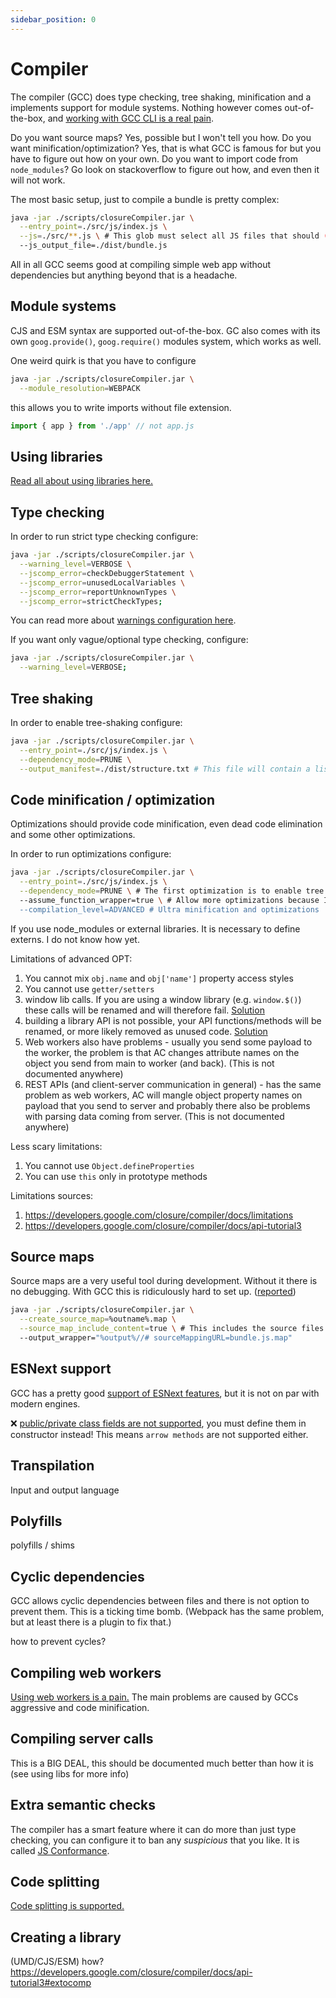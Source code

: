 ```yaml
---
sidebar_position: 0
---
```




# Compiler
The compiler (GCC) does type checking, tree shaking, minification and a implements support for module systems. Nothing however comes out-of-the-box, and [working with GCC CLI is a real pain](./cli-issues).

Do you want source maps? Yes, possible but I won't tell you how. Do you want minification/optimization? Yes, that is what GCC is famous for but you have to figure out how on your own. Do you want to import code from `node_modules`? Go look on stackoverflow to figure out how, and even then it will not work.

The most basic setup, just to compile a bundle is pretty complex:

```bash
java -jar ./scripts/closureCompiler.jar \
  --entry_point=./src/js/index.js \
  --js=./src/**.js \ # This glob must select all JS files that should (potentially) be in the bundle
  --js_output_file=./dist/bundle.js
```

All in all GCC seems good at compiling simple web app without dependencies but anything beyond that is a headache.

## Module systems
CJS and ESM syntax are supported out-of-the-box. GC also comes with its own `goog.provide()`, `goog.require()` modules system, which works as well.

One weird quirk is that you have to configure

```bash
java -jar ./scripts/closureCompiler.jar \
  --module_resolution=WEBPACK
```

this allows you to write imports without file extension.

```js
import { app } from './app' // not app.js
```

## Using libraries
[Read all about using libraries here.](./using-libraries)

## Type checking
In order to run strict type checking configure:
```bash
java -jar ./scripts/closureCompiler.jar \
  --warning_level=VERBOSE \
  --jscomp_error=checkDebuggerStatement \
  --jscomp_error=unusedLocalVariables \
  --jscomp_error=reportUnknownTypes \
  --jscomp_error=strictCheckTypes;
```
You can read more about [warnings configuration here](../types/warnings-config).

If you want only vague/optional type checking, configure:
```bash
java -jar ./scripts/closureCompiler.jar \
  --warning_level=VERBOSE;
```

## Tree shaking
In order to enable tree-shaking configure:

```bash
java -jar ./scripts/closureCompiler.jar \
  --entry_point=./src/js/index.js \
  --dependency_mode=PRUNE \
  --output_manifest=./dist/structure.txt # This file will contain a list of all files that have been used to compile the bundle (for debug purposes)
```

## Code minification / optimization
Optimizations should provide code minification, even dead code elimination and some other optimizations.

In order to run optimizations configure:

```bash
java -jar ./scripts/closureCompiler.jar \
  --entry_point=./src/js/index.js \
  --dependency_mode=PRUNE \ # The first optimization is to enable tree shaking here
  --assume_function_wrapper=true \ # Allow more optimizations because I'm not using Window. For me this gave me (cca 50% bundle size reduction) in Fractals project. Finally GCC was able to minify all by variables
  --compilation_level=ADVANCED # Ultra minification and optimizations
```


<Todo>If you use node_modules or external libraries. It is necessary to define externs. I do not know how yet. </Todo>


Limitations of advanced OPT:

1. You cannot mix `obj.name` and `obj['name']` property access styles
2. You cannot use `getter/setters`
3. window lib calls. If you are using a window library (e.g. `window.$()`) these calls will be renamed and will therefore fail. [Solution](https://developers.google.com/closure/compiler/docs/api-tutorial3#comptoex)
4. building a library API is not possible, your API functions/methods will be renamed, or more likely removed as unused code. [Solution](https://developers.google.com/closure/compiler/docs/api-tutorial3#extocomp)
5. Web workers also have problems - usually you send some payload to the worker, the problem is that AC changes attribute names on the object you send from main to worker (and back). (This is not documented anywhere)
6. REST APIs (and client-server communication in general) - has the same problem as web workers, AC will mangle object property names on payload that you send to server and probably there also be problems with parsing data coming from server. (This is not documented anywhere)


Less scary limitations:

1. You cannot use `Object.defineProperties`
2. You can use `this` only in prototype methods

Limitations sources:
1. https://developers.google.com/closure/compiler/docs/limitations
2. https://developers.google.com/closure/compiler/docs/api-tutorial3

## Source maps
Source maps are a very useful tool during development. Without it there is no debugging. With GCC this is ridiculously hard to set up. ([reported](https://github.com/google/closure-compiler/issues/4043))

```bash
java -jar ./scripts/closureCompiler.jar \
  --create_source_map=%outname%.map \
  --source_map_include_content=true \ # This includes the source files inside the source map
  --output_wrapper="%output%//# sourceMappingURL=bundle.js.map"
```

## ESNext support
GCC has a pretty good [support of ESNext features](https://github.com/google/closure-compiler/wiki/Supported-features), but it is not on par with modern engines.

❌ [public/private class fields are not supported](https://github.com/google/closure-compiler/issues/2731), you must define them in constructor instead! This means `arrow methods` are not supported either.

## Transpilation
<Todo>Input and output language</Todo>

## Polyfills
<Todo>polyfills / shims</Todo>

## Cyclic dependencies

<Fail>GCC allows cyclic dependencies between files and there is not option to prevent them. This is a ticking time bomb. (Webpack has the same problem, but at least there is a plugin to fix that.)</Fail>

<Todo>how to prevent cycles?</Todo>

## Compiling web workers
[Using web workers is a pain.](./webworker) The main problems are caused by GCCs aggressive and code minification.

## Compiling server calls
<Todo>This is a BIG DEAL, this should be documented much better than how it is (see using libs for more info)</Todo>

## Extra semantic checks
The compiler has a smart feature where it can do more than just type checking, you can configure it to ban any *suspicious* that you like. It is called [JS Conformance](https://github.com/google/closure-compiler/wiki/JS-Conformance-Framework).

## Code splitting
[Code splitting is supported.](https://github.com/google/closure-compiler/wiki/Chunk-output-for-dynamic-loading)


## Creating a library
(UMD/CJS/ESM) how?
https://developers.google.com/closure/compiler/docs/api-tutorial3#extocomp
